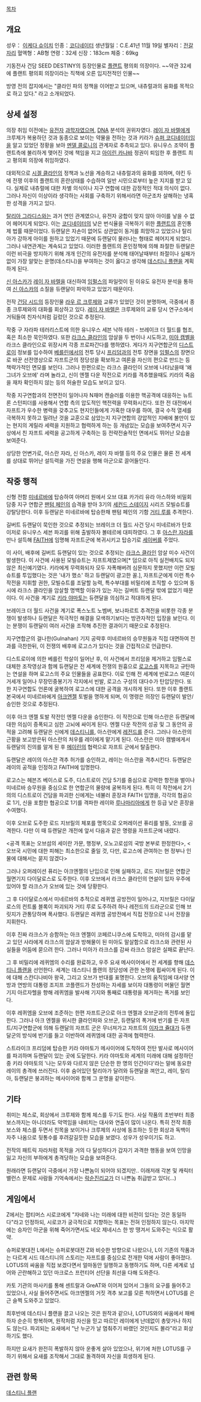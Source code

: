 {{{#!html
<img src=http://cfile206.uf.daum.net/image/220BE34F52A2C96B223D74>
}}}

[[목차]]

== 개요 ==
성우： [[이케다 슈이치]]
인종：[[코디네이터]]
생년월일：C.E.41년 11월 19일 
별자리：[[전갈자리]]
혈액형：AB형 
연령：32세 
신장：183cm 
체중：69kg

기동전사 건담 SEED DESTINY의 등장인물로 [[플랜트]] 평의회 의장이다.
~~약관 32세에 플랜트 평의회 의장이라는 직책에 오른 입지전적인 인물~~

방영 전의 잡지에서는 "클라인 파의 정책을 이어받고 있으며, 내츄럴과의 융화를 목적으로 하고 있다." 라고 소개되었다.

== 상세 설정 ==
의장 취임 이전에는 [[유전자]] [[과학자]]였으며, [[DNA]] 분석의 권위자였다. [[레이 자 바렐]]에게 크루제가 복용하던 것과 동종으로 보이는 약물을 전하는 것과 키라가 [[슈퍼 코디네이터]]임을 알고 있었던 정황을 보아 [[멘델 콜로니]]의 관계자로 추측되고 있다. 유니우스 조약이 플랜트측에 불리하게 맺어진 것에 책임을 지고 [[아이린 카나바]] 정권이 퇴임한 후 플랜트 최고 평의회 의장에 취임하였다.

대외적으로 [[시겔 클라인]]의 정책과 노선을 계승하고 내츄럴과의 융화를 꾀하며, 야킨 두에 전쟁 이후의 플랜트의 혼란상태를 수습하여 일반 시민으로부터 높은 지지를 받고 있다. 실제로 내츄럴에 대한 차별 의식이나 지구 연합에 대한 감정적인 적대 의식이 없다. 그러나 자신이 이상이라 생각하는 사회를 구축하기 위해서라면 아군조차 살해하는 냉혹한 성격을 가지고 있다.

[[탈리아 그라디스]]와는 과거 연인 관계였으나, 유전자 궁합이 맞지 않아 아이를 낳을 수 없어 헤어지게 되었다. 이는 [[코디네이터]]의 낮은 번식율을 극복하기 위한 [[플랜트]]의 혼인통제 법률 때문이었다. 듀랜달은 자손이 없어도 상관없이 동거를 희망하고 있었으나 탈리아가 강하게 아이를 원하고 있었기 때문에 듀랜달이 물러나는 형태로 헤어지게 되었다. 그러나 내연관계는 계속되고 있었다. 이러한 플랜트의 혼인정책에 의해 좌절한 듀랜달은 이런 비극을 방지하기 위해 개개 인간의 유전자를 분석해 태어날때부터 좌절이나 실패가 없이 가장 알맞는 운명(데스티니)을 부여하는 것이 옳다고 생각해 [[데스티니 플랜]]을 계획하게 된다.

[[신 아스카]]가 [[레이 자 바렐]]을 대신하여 [[임펄스 건담|임펄스]]의 파일럿이 된 이유도 유전자 분석을 통하여 [[신 아스카]]의 소질을 듀랜달이 파악하고 있었기 때문이다.

전작 [[건담 시드]]의 등장인물 [[라우 르 크루제]]와 교류가 있었던 것이 분명하며, 극중에서 종종 크루제와의 대화를 회상하고 있다. [[레이 자 바렐]]은 크루제와의 교류 당시 연구소에서 거둬들여 친자식처럼 길렀던 것으로 추정된다.

작중 구 자라파 테러리스트에 의한 유니우스 세븐 낙하 테러 - 브레이크 더 월드를 협조, 혹은 최소한 묵인하였다. 또한 [[라크스 클라인]]의 암살을 두 번이나 시도하고, [[미아 캠벨]]을 라크스 클라인으로 위장시켜 각종 프로파간다를 행하였다. 게다가 지구연합군의 [[디스트로이 건담|디스트로이]] 정보를 입수하여 [[베를린]]에서의 전투 당시 [[프리덤]]과의 전투 장면을 [[임펄스 건담|임펄스]]의 장면으로 바꾼 선전영상으로 자프트군의 정당성을 확보하고 여론을 자신의 편으로 만드는 등 책략가적인 면모를 보인다. 그러나 한편으로는 라크스 클라인이 오브에 나타났을때 '왜 그녀가 오브에' 라며 놀라고, 신이 엔젤 다운 작전으로 키라를 격추했을때도 키라의 죽음을 재차 확인하지 않는 등의 허술한 모습도 보이고 있다.

작중 지구연합과의 전면전이 일어나자 N재머 캔슬러를 이용한 핵공격에 대응하는 뉴트론 스턴피더를 사용해서 연합 측의 압도적인 핵전력을 무력화시킨다. 또한 전 대전에서 자프트가 우수한 병력을 갖추고도 현지인들에게 가혹한 대우를 하여, 결국 수적 열세를 극복하지 못하고 밀려난 것을 교훈으로 삼았는지 지구연합의 강압적인 지배에 불만이 있는 현지의 게릴라 세력을 지원하고 협력하게 하는 등 개념있는 모습을 보여주면서 지구상에서 친 자프트 세력을 공고하게 구축하는 등 전략전술적인 면에서도 뛰어난 모습을 보여준다.

상당한 언변가로, 아스란 자라, 신 아스카, 레이 자 바렐 등의 주요 인물은 물론 전 세계를 상대로 뛰어난 설득력을 가진 연설을 행해 아군으로 끌어들인다.

== 작중 행적 ==
신형 전함 [[미네르바]]에 탑승하여 아머리 원에서 오브 대표 카가리 유라 아스하와 비밀회담중 지구 연합군 [[팬텀 페인]]의 습격을 받아 3기의 [[세컨드 스테이지]] 시리즈 모빌슈트를 강탈당한다. 이후 듀랜달은 미네르바에 탑승한채 팬텀 페인의 기함 [[거티 루]]를 추격한다.

길버트 듀랜달이 묵인한 것으로 추정되는 브레이크 더 월드 사건 당시 미네르바가 탄호이저로 유니우스 세븐 파괴를 위해 출발하자 볼테르에 대피하였다. 그 후 [[아스란 자라]]를 만나 설득해 [[FAITH]]에 임명해 자프트군에 복귀시키고 탑승기로 [[세이버]]를 주었다.

이 사이, 배후에 길버트 듀랜달이 있는 것으로 추정되는 [[라크스 클라인]] 암살 미수 사건이 발생한다. 이 사건에 사용된 모빌슈트는 자프트제였으며[* 덤으로 아직 실전배치도 되지 않은 최신예기였다. 키라에게 무력화되자 모두 자폭해버려 심문하지 못했지만 이런 모빌슈트를 투입했다는 것은 '내가 했소' 하고 듀랜달이 광고한 꼴.], 자프트군에게 이런 특수작전을 지휘할 권한, 모빌슈트를 조달할 능력, 특수부대를 비밀리에 조직할 수 있으며 동시에 라크스 클라인을 암살할 명백할 이유가 있는 자는 길버트 듀랜달 밖에 없었기 때문이다. 이 사건을 계기로 [[키라 야마토]]는 듀랜달을 의심하고 적대하게 된다.

브레이크 더 월드 사건을 계기로 폭스노트 노벰버, 보나파르트 추격전을 비롯한 각종 분쟁이 발생하나 듀랜달은 적극적인 해결을 모색하기보다는 방관자적인 입장을 보인다. 이는 분쟁이 듀랜달이 여러 사건을 조작해 추진한 결과이기 때문으로 추정된다.

지구연합군의 걸나한(Gulnahan) 기지 공략후 미네르바의 승무원들과 직접 대면하여 전과를 극찬한뒤, 이 전쟁의 배후에 로고스가 있다는 것을 간접적으로 언급한다.

디스트로이에 의한 베를린 학살이 일어난 후, 이 사건에서 프리덤을 제거하고 임펄스로 대체한 조작영상과 함께 듀랜달은 전 세계에 전쟁의 원흉으로 [[로고스]]를 지목하고 규탄하는 연설을 하며 로고스의 주요 인물들을 공표한다. 이로 인해 전 세계에 반로고스 여론이 거세개 일어나 무장민중봉기가 각지에서 빈발, 로고스 구성의 대다수가 탄압당한다. 또한 지구연합도 언론에 굴복하여 로고스에 대한 공격을 개시하게 된다. 또한 이후 플랜트 본국에서 미네르바에게 [[아크엔젤]] 토벌을 명하게 되며, 이 명령은 의장인 듀랜달이 발안/승인한 것으로 추정된다.

이후 아크 엔젤 토발 작전인 엔젤 다운을 승인한다. 이 작전으로 인해 아스란은 듀랜달에 대한 의심이 증폭되고 심한 고뇌에 싸이게 된다. 엔젤 다운 작전의 성공 및 그 동안의 공적을 고려해 듀랜달은 신에게 [[데스티니 건담|데스티니]]를, 아스란에게 [[레전드 건담|레전드]]를 준다. 그러나 아스란의 근황을 보고받은뒤 아스란의 처우를 레이에게 맡기게 된다. 아스란은 미아 캠밸에게서 듀랜달의 진의를 알게 된 후 [[메이린 호크|메이린]]의 협력으로 자프트 군에서 탈출한다.

듀랜달은 레이의 아스란 격추 허가를 승인하고, 레이는 아스란을 격추시킨다. 듀랜달은 레이의 공적을 인정하고 FAITH에 임명한다.

로고스는 헤븐즈 베이스로 도주, 디스트로이 건담 5기를 중심으로 강력한 항전을 벌이나 미네르바 승무원을 중심으로 한 연합군의 물량에 굴복하게 된다. 특히 이 작전에서 2기의의 디스트로이 건담을 파괴한 신에게는 네뷸러 훈장과 FAITH 임명을, 각각의 협공으로 1기, 신을 포함한 협공으로 1기를 격파한 레이와 [[루나마리아 호크|루나마리아]]에게 한 등급 낮은 훈장을 수여했다.

이후 오브로 도주한 로드 지브릴의 체포를 명목으로 오퍼레이션 퓨리를 발동, 오브를 공격한다. 다만 이 때 듀랜달은 개전에 앞서 다음과 같은 명령을 자프트군에 내렸다. 

<공격 목표는 오브섬의 세이란 가문, 행정부, 오노고로섬의 국방 본부로 한정한다>, <오브국 시민에 대한 피해는 최소한으로 줄일 것, 다만, 로고스에 관여하는 현 정부나 인물에 대해서는 묻지 않겠다>

그러나 오퍼레이션 퓨리는 아크엔젤의 난입으로 인해 실패하고, 로드 지브릴은 연합군 월면기지 다이달로스로 도주한다. 이후 오브에서 라크스 클라인의 연설이 있자 우주에 있어야 할 라크스가 오브에 있는 것에 당황한다.

그 후 다이달로스에서 미네르바의 추적으로 레퀴엠 공방전이 일어나고, 지브릴은 다이달로스의 컨트롤 블록이 파괴되자 거티 루로 도주하려 하나 레전드의 드라군으로 인해 브릿지가 관통당하며 폭사했다. 듀랜달은 레퀴엠 공방전에서 직접 전장으로 나서 전장을 지휘한다.

이후 진짜 라크스가 승함하는 아크 엔젤이 코페르니쿠스에 도착하고, 미아의 감시를 맡고 있던 사라에게 라크스의 암살과 방해물이 된 미아도 말살함으로 라크스와 관련된 사실들을 어둠에 묻으려 한다. 그러나 미아가 라크스를 감싸 라크스 암살은 실패로 끝난다.

그 후 비밀리에 레퀴엠의 수리를 완료하고, 우주 요새 메사이어에서 전 세계를 향해 [[데스티니 플랜]]을 선언한다. 세계는 데스티니 플랜의 정당성에 관한 논쟁에 휩싸이게 된다. 이에 대해 스칸디나비아 왕국, 그리고 오브가 반대를 표명한다. 오브의 움직임에 대서양 연방과 연방의 대통령 조지프 코플랜드가 찬성하는 자세를 보이자 대통령이 머물던 월면 기지 아르자헬을 향해 레퀴엠을 발사해 기지와 통째로 대통령을 제거하는 폭거를 보인다.

이후 레퀴엠을 오브에 조준하는 한편 자프트군으로 아크 엔젤과 오브군과의 전투에 돌입한다. 그러나 아크 엔젤을 위시한 클라인파와 오브군, 듀랜달의 폭거에 반기를 든 자프트/지구연합군에 의해 듀랜달의 자프트 군은 무너져가고 자프트의 [[이자크 쥴]]대가 듀랜달군의 방식에 반기를 들고 이반하여 레퀴엠에 대한 공격에 협력한다.

스트라이크 프리덤에 탑승한 키라 야마토가 메사이어에 도착하여 전탄 발사로 메사이어를 파괴하며 듀랜달이 있는 곳에 도달한다. 키라 야마토와 세계의 미래에 대해 설정하던 중 키라 야마토의 '나는 모두와 다르지 않은 단순한 한 명의 인간이다'라는 말에 동요한 레이의 총격에 쓰러진다. 이후 숨어있던 탈리아가 달려와 듀랜달을 껴안고, 레이, 탈리아, 듀랜달은 붕괴하는 메사이어와 함께 그 운명을 같이한다.
== 기타 ==
취미는 체스로, 회상에서 크루제와 함께 체스를 두기도 한다. 사실 작품의 초반부터 최종보스까지는 아니더라도 악역임을 내비치는 대사와 연출이 많이 나온다. 특히 전작 최종보스와 체스를 두면서 친목을 보이거나 크루제의 사상에 동조하는 듯한 회상과 독백이 자주 나옴으로 뒷통수를 후려갈길듯한 모습을 보였다. 성우가 성우이기도 하고.

전작의 패트릭 자라처럼 목적을 거의 다 달성하다가 갑자기 과격한 행동을 보여 인망을 잃고 자신의 부하에게 총격당하는 모습을 보여준다.

원래라면 듀랜달이 극중에서 가장 나쁜놈이 되어야 되겠지만.. 이래저래 각본 및 캐릭터 밸런스 문제로 사람들 기억속에서는 [[락순진리교]]가 더 나쁜놈 취급받고 있다(...)
== 게임에서 ==
Z에서는 팝티머스 시로코에게 "자네와 나는 미래에 대한 비전이 있다는 것은 동일하다"라고 인정하되, 시로코가 궁극적으로 지향하는 목표는 전혀 인정하지 않는다. 마지막에는 승자인 아군을 위해 죽어가면서도 네오 제네시스 한 방 땡겨서 도와주는 식으로 활약.

슈퍼로봇대전 L에서는 슈퍼로봇대전 Z와 비슷한 방향으로 나왔으나, L이 기존의 작품과는 다르게 시드 데스티니의 스토리는 자프트를 중심으로 전개한 덕에 사람이 좋아졌다. LOTUS의 싸움을 직접 보겠다면서 얼마동안 일행하고 동행하기도 하며, 다른 세계로 넘어와 곤란해하고 있던 마크로스 프런티어 선단을 최선을 다해 도와준다.

카토 기관의 마사키를 통해 센트랄과 GreAT와 이어져 있어서 그들의 요구를 들어주고 있었으나, 사실 들어주면서도 아크엔젤의 거짓 격추 보고를 모른 척하면서 LOTUS를 은근 슬쩍 도와주고 있었다.

최후반에 데스티니 플랜을 끌고 나오는 것은 원작과 같으나, LOTUS와의 싸움에서 패배하자 순순히 항복하며, 원작처럼 자신을 믿고 따르던 레이에게 난데없이 총맞거나 하지도 않는다. 파괴되는 요새에서 "난 누군가 날 멈춰주기 바랬던 것인지도 몰라"라고 회상하기도 했다.

하지만 요새가 완전히 폭발하지 않아 운좋게 살아 있었으나, 위기에 처한 LOTUS를 구하기 위해서 요새를 조작해서 그대로 돌격하여 자신을 희생하게 된다.

== 관련 항목 ==
[[데스티니 플랜]]

